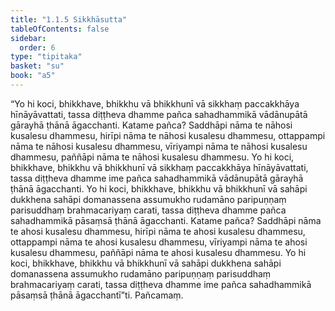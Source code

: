 ```yaml
---
title: "1.1.5 Sikkhāsutta"
tableOfContents: false
sidebar:
  order: 6
type: "tipitaka"
basket: "su"
book: "a5"
---
```



<DynamicBreadcrumb />

<Division number="5" book="a5" bookNo="16" page="3">

<Paragraph number="20" book="a5">
“Yo hi koci, bhikkhave, bhikkhu vā bhikkhunī vā sikkhaṃ paccakkhāya hīnāyāvattati, tassa diṭṭheva dhamme pañca sahadhammikā vādānupātā gārayhā ṭhānā āgacchanti. Katame pañca? Saddhāpi nāma te nāhosi kusalesu dhammesu, hirīpi nāma te nāhosi kusalesu dhammesu, ottappampi nāma te nāhosi kusalesu dhammesu, vīriyampi nāma te nāhosi kusalesu dhammesu, paññāpi nāma te nāhosi kusalesu dhammesu. Yo hi koci, bhikkhave, bhikkhu vā bhikkhunī vā sikkhaṃ paccakkhāya hīnāyāvattati, tassa diṭṭheva dhamme ime pañca sahadhammikā vādānupātā gārayhā ṭhānā āgacchanti.
</Paragraph>

<Paragraph number="21" book="a5">
Yo hi koci, bhikkhave, bhikkhu vā bhikkhunī vā sahāpi dukkhena sahāpi domanassena assumukho rudamāno paripuṇṇaṃ parisuddhaṃ brahmacariyaṃ carati, tassa diṭṭheva dhamme pañca sahadhammikā pāsaṃsā ṭhānā āgacchanti. Katame pañca? Saddhāpi nāma te ahosi kusalesu dhammesu, hirīpi nāma te ahosi kusalesu dhammesu, ottappampi nāma te ahosi kusalesu dhammesu, vīriyampi nāma te ahosi kusalesu dhammesu, paññāpi nāma te ahosi kusalesu dhammesu. Yo hi koci, bhikkhave, bhikkhu vā bhikkhunī vā sahāpi dukkhena sahāpi domanassena assumukho rudamāno paripuṇṇaṃ parisuddhaṃ brahmacariyaṃ carati, tassa diṭṭheva dhamme ime pañca sahadhammikā pāsaṃsā ṭhānā āgacchantī”ti.

</Paragraph>
</Division>

<Paragraph number="22" type="center" book="a5">
Pañcamaṃ.
</Paragraph>